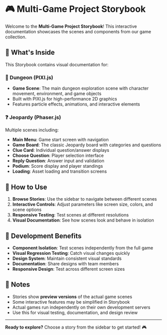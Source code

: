 
<Meta title="Introduction" />

# 🎮 Multi-Game Project Storybook

Welcome to the **Multi-Game Project Storybook**! This interactive documentation showcases the scenes and components from our game collection.

## 🎯 What's Inside

This Storybook contains visual documentation for:

### 🏰 Dungeon (PIXI.js)
- **Game Scene**: The main dungeon exploration scene with character movement, environment, and game objects
- Built with PIXI.js for high-performance 2D graphics
- Features particle effects, animations, and interactive elements

### ❓ Jeopardy (Phaser.js)
Multiple scenes including:
- **Main Menu**: Game start screen with navigation
- **Game Board**: The classic Jeopardy board with categories and questions
- **Clue Card**: Individual question/answer displays
- **Choose Question**: Player selection interface
- **Reply Question**: Answer input and validation
- **Podium**: Score display and player standings
- **Loading**: Asset loading and transition screens

## 🚀 How to Use

1. **Browse Stories**: Use the sidebar to navigate between different scenes
2. **Interactive Controls**: Adjust parameters like screen size, colors, and scene options
3. **Responsive Testing**: Test scenes at different resolutions
4. **Visual Documentation**: See how scenes look and behave in isolation

## 🔧 Development Benefits

- **Component Isolation**: Test scenes independently from the full game
- **Visual Regression Testing**: Catch visual changes quickly
- **Design System**: Maintain consistent visual standards
- **Documentation**: Share designs with team members
- **Responsive Design**: Test across different screen sizes

## 📝 Notes

- Stories show **preview versions** of the actual game scenes
- Some interactive features may be simplified in Storybook
- Actual games run independently on their own development servers
- Use this for visual testing, documentation, and design review

---

**Ready to explore?** Choose a story from the sidebar to get started! 🎮 